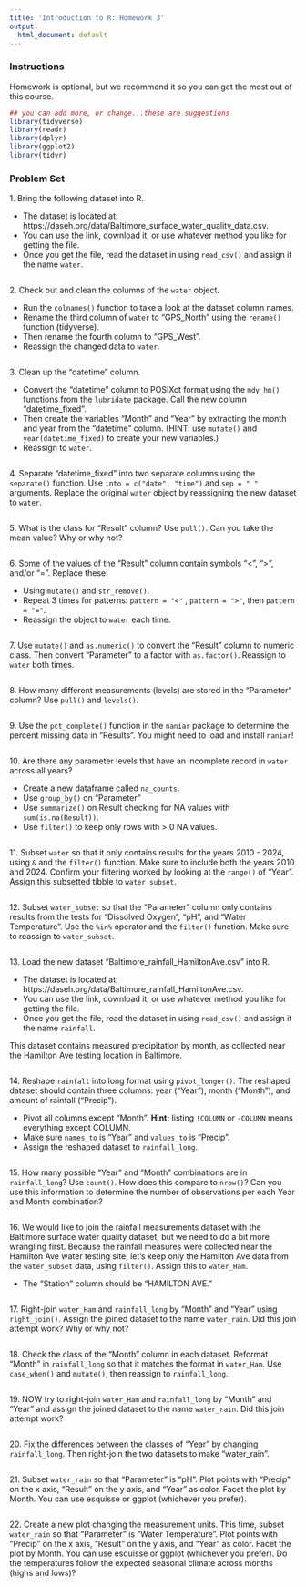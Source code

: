 ```yaml
---
title: 'Introduction to R: Homework 3'
output:
  html_document: default
---
```


### **Instructions**



Homework is optional, but we recommend it so you can get the most out of this course.

```r
## you can add more, or change...these are suggestions
library(tidyverse)
library(readr)
library(dplyr)
library(ggplot2)
library(tidyr)
```


### **Problem Set**


1\. Bring the following dataset into R. 

-  The dataset is located at: https://daseh.org/data/Baltimore_surface_water_quality_data.csv.  
-  You can use the link, download it, or use whatever method you like for getting the file.  
-  Once you get the file, read the dataset in using `read_csv()` and assign it the name `water`. 

```r

```


2\. Check out and clean the columns of the `water` object.

- Run the `colnames()` function to take a look at the dataset column names. 
- Rename the third column of `water` to "GPS_North" using the `rename()` function (tidyverse).  
- Then rename the fourth column to "GPS_West".   
- Reassign the changed data to `water`.  

```r

```


3\. Clean up the "datetime" column.

- Convert the "datetime" column to POSIXct format using the `mdy_hm()` functions from the `lubridate` package. Call the new column "datetime_fixed".  
- Then create the variables "Month" and "Year" by extracting the month and year from the "datetime" column. (HINT: use `mutate()` and `year(datetime_fixed)` to create your new variables.)
- Reassign to `water`.

```r

```


4\. Separate "datetime_fixed" into two separate columns using the `separate()` function. Use `into = c("date", "time")` and `sep = " "` arguments. Replace the original `water` object by reassigning the new dataset to `water`.

```r

```


5\. What is the class for "Result" column? Use `pull()`. Can you take the mean value? Why or why not?

```r

```


6\. Some of the values of the "Result" column contain symbols "<", ">", and/or "=". Replace these:

- Using `mutate()` and `str_remove()`.  
- Repeat 3 times for patterns: `pattern = "<"` , `pattern = ">"`, then `pattern = "="`.  
- Reassign the object to `water` each time.  

```r

```


7\. Use `mutate()` and `as.numeric()` to convert the "Result" column to numeric class. Then convert "Parameter" to a factor with `as.factor()`. Reassign to `water` both times.

```r

```


8\. How many different measurements (levels) are stored in the "Parameter" column? Use `pull()` and `levels()`.

```r

```


9\. Use the `pct_complete()` function in the `naniar` package to determine the percent missing data in "Results". You might need to load and install `naniar`!

```r

```


10\. Are there any parameter levels that have an incomplete record in `water` across all years? 

- Create a new dataframe called `na_counts`.
- Use `group_by()` on "Parameter"
- Use `summarize()` on Result checking for NA values with `sum(is.na(Result))`.
- Use `filter()` to keep only rows with > 0 NA values.

```r

```


11\. Subset `water` so that it only contains results for the years 2010 - 2024, using `&` and the `filter()` function. Make sure to include both the years 2010 and 2024. Confirm your filtering worked by looking at the `range()` of "Year". Assign this subsetted tibble to `water_subset`.

```r

```


12\. Subset `water_subset` so that the "Parameter" column only contains results from the tests for "Dissolved Oxygen", "pH", and "Water Temperature". Use the `%in%` operator and the `filter()` function. Make sure to reassign to `water_subset`.

```r

```


13\. Load the new dataset "Baltimore_rainfall_HamiltonAve.csv" into R.  

-  The dataset is located at: https://daseh.org/data/Baltimore_rainfall_HamiltonAve.csv. 
-  You can use the link, download it, or use whatever method you like for getting the file. 
-  Once you get the file, read the dataset in using `read_csv()` and assign it the name `rainfall`.

This dataset contains measured precipitation by month, as collected near the Hamilton Ave testing location in Baltimore.

```r

```


14\. Reshape `rainfall` into long format using `pivot_longer()`. The reshaped dataset should contain three columns: year ("Year"), month ("Month"), and amount of rainfall ("Precip").

- Pivot all columns except "Month". **Hint:** listing `!COLUMN` or `-COLUMN` means everything except COLUMN.  
- Make sure `names_to` is "Year" and `values_to` is "Precip".  
- Assign the reshaped dataset to `rainfall_long`.  

```r

```


15\. How many possible "Year" and "Month" combinations are in `rainfall_long`? Use `count()`. How does this compare to `nrow()`? Can you use this information to determine the number of observations per each Year and Month combination?

```r

```


16\. We would like to join the rainfall measurements dataset with the Baltimore surface water quality dataset, but we need to do a bit more wrangling first. Because the rainfall measures were collected near the Hamilton Ave water testing site, let's keep only the Hamilton Ave data from the `water_subset` data, using `filter()`. Assign this to `water_Ham`.

- The "Station" column should be "HAMILTON AVE."

```r

```


17\. Right-join `water_Ham` and `rainfall_long` by "Month" and "Year" using `right_join()`. Assign the joined dataset to the name `water_rain`. Did this join attempt work? Why or why not?

```r

```


18\. Check the class of the "Month" column in each dataset. Reformat "Month" in `rainfall_long` so that it matches the format in `water_Ham`. Use `case_when()` and `mutate()`, then reassign to `rainfall_long`.

```r

```


19\. NOW try to right-join `water_Ham` and `rainfall_long` by "Month" and "Year" and assign the joined dataset to the name `water_rain`. Did this join attempt work?

```r

```


20\. Fix the differences between the classes of "Year" by changing `rainfall_long`. Then right-join the two datasets to make "water_rain".

```r

```


21\. Subset `water_rain` so that "Parameter" is "pH". Plot points with "Precip" on the x axis, "Result" on the y axis, and "Year" as color. Facet the plot by Month. You can use esquisse or ggplot (whichever you prefer).

```r

```


22\. Create a new plot changing the measurement units. This time, subset `water_rain` so that "Parameter" is "Water Temperature". Plot points with "Precip" on the x axis, "Result" on the y axis, and "Year" as color. Facet the plot by Month. You can use esquisse or ggplot (whichever you prefer). Do the temperatures follow the expected seasonal climate across months (highs and lows)?

```r

```

